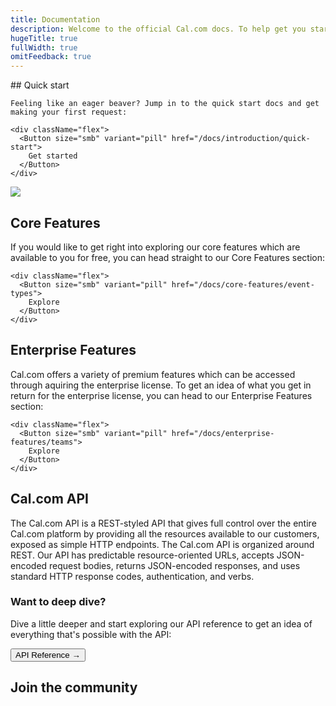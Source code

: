```yaml
---
title: Documentation
description: Welcome to the official Cal.com docs. To help get you started, we've put together a few resources to help you learn about how to use Cal.com. We have also provided advanced documentation covering how to build on top of Cal.com both in the codebase, by API and more. These guides will go into depth on how you can best integrate and extend Cal.com for your needs.
hugeTitle: true
fullWidth: true
omitFeedback: true
---
```



<div className="grid grid-cols-1 sm:grid-cols-3 gap-8 mt-12">
  <div>
    ## Quick start

    Feeling like an eager beaver? Jump in to the quick start docs and get making your first request:

    <div className="flex">
      <Button size="smb" variant="pill" href="/docs/introduction/quick-start">
        Get started
      </Button>
    </div>
  </div>
  <div className="col-span-2">
    <img className="border border-neutral-100 rounded-md overflow-hidden" src="https://user-images.githubusercontent.com/8019099/210054112-5955e812-a76e-4160-9ddd-58f2c72f1cce.png" />
  </div>
</div>


## Core Features

If you would like to get right into exploring our core features which are available to you for free, you can head straight to our Core Features section:

    <div className="flex">
      <Button size="smb" variant="pill" href="/docs/core-features/event-types">
        Explore
      </Button>
    </div>

## Enterprise Features

Cal.com offers a variety of premium features which can be accessed through aquiring the enterprise license. To get an idea of what you get in return for the enterprise license, you can head to our Enterprise Features section:

    <div className="flex">
      <Button size="smb" variant="pill" href="/docs/enterprise-features/teams">
        Explore
      </Button>
    </div>


## Cal.com API

The Cal.com API is a REST-styled API that gives full control over the entire Cal.com platform by providing all the resources available to our customers, exposed as simple HTTP endpoints.
The Cal.com API is organized around REST. Our API has predictable resource-oriented URLs, accepts JSON-encoded request bodies, returns JSON-encoded responses, and uses standard HTTP response codes, authentication, and verbs.


### Want to deep dive?

Dive a little deeper and start exploring our API reference to get an idea of everything that's possible with the API:

<Button size="smb" variant="pill" href="/docs/enterprise-features/api/api-reference">API Reference →</Button>


## Join the community

<div className="not-prose grid grid-cols-1 sm:grid-cols-2 md:grid-cols-3 gap-8 mt-6">
    <PlainCard
      href={config?.links?.discord}
      cta="Join Discord"
      description="Ask questions, give feedback, contribute"
      customBackground="#141414"
      Icon={Discord} />
    <PlainCard
      href={config?.links?.twitter}
      cta="Follow on Twitter"
      description="Follow for releases, announcements, demos"
      customBackground="#141414"
      Icon={Twitter} />
    <PlainCard
      href={config?.links?.github}
      cta="Fork us on GitHub"
      description="Get access to the full Cal.com source code"
      customBackground="#141414"
      Icon={GitHub} />
</div>
